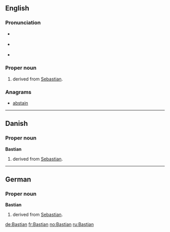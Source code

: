 {{also|bastian}}
==English==

===Pronunciation===
* {{a|RP}} {{IPA|/ˈbæstiən/}}
* {{a|US}} {{IPA|/ˈbæstiən/|/ˈbæstʃən/}}
* {{homophones|bastion}}

===Proper noun===
{{en-proper noun}}

# {{given name|male|from=Ancient Greek}} derived from [[Sebastian]].

===Anagrams===
* [[abstain#English|abstain]]

----

==Danish==

===Proper noun===
'''Bastian'''

# {{given name|male|lang=da}} derived from [[Sebastian]].

----

==German==

===Proper noun===
'''Bastian'''

# {{given name|male|lang=de}} derived from [[Sebastian]].

[[de:Bastian]]
[[fr:Bastian]]
[[no:Bastian]]
[[ru:Bastian]]